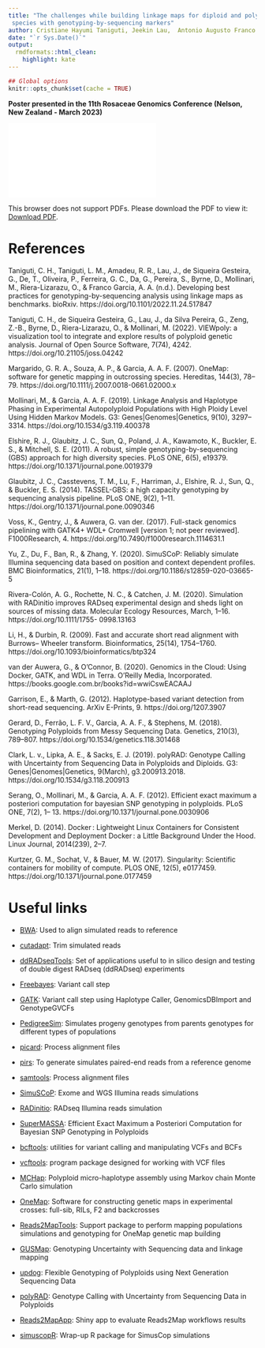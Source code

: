 ---
title: "The challenges while building linkage maps for diploid and polyploid
 species with genotyping-by-sequencing markers"
author: Cristiane Hayumi Taniguti, Jeekin Lau,  Antonio Augusto Franco Garcia, Marcelo Mollinari, David Byrne, Oscar Riera-Lizarazu
date: "`r Sys.Date()`"
output:
  rmdformats::html_clean:
    highlight: kate
---
```{r setup, include=FALSE}
## Global options
knitr::opts_chunk$set(cache = TRUE)
```

**Poster presented in the 11th Rosaceae Genomics Conference (Nelson, New Zealand - March 2023)**

<object data="RGC11_Taniguti_poster.pdf" type="application/pdf" width="700px" height="700px">
    <embed src="RGC11_Taniguti_poster.pdf">
        <p>This browser does not support PDFs. Please download the PDF to view it: <a href="RGC11_Taniguti_poster.pdf">Download PDF</a>.</p>
    </embed>
</object>

# References

Taniguti, C. H., Taniguti, L. M., Amadeu, R. R., Lau, J., de Siqueira Gesteira, G., De, T., Oliveira, P., Ferreira, G. C., Da, G., Pereira, S., Byrne, D., Mollinari, M., Riera-Lizarazu, O., &#38; Franco Garcia, A. A. (n.d.). Developing best practices for genotyping-by-sequencing analysis using linkage maps as benchmarks. bioRxiv. https://doi.org/10.1101/2022.11.24.517847

Taniguti, C. H., de Siqueira Gesteira, G., Lau, J., da Silva Pereira, G., Zeng, Z.-B., Byrne, D., Riera-Lizarazu, O., &#38; Mollinari, M. (2022). VIEWpoly: a visualization tool to integrate and explore results of polyploid genetic analysis. Journal of Open Source Software, 7(74), 4242. https://doi.org/10.21105/joss.04242

Margarido, G. R. A., Souza, A. P., & Garcia, A. A. F. (2007). OneMap: software for 
genetic mapping in outcrossing species. Hereditas, 144(3), 78–79. 
https://doi.org/10.1111/j.2007.0018-0661.02000.x

Mollinari, M., & Garcia, A. A. F. (2019). Linkage Analysis and Haplotype Phasing in 
Experimental Autopolyploid Populations with High Ploidy Level Using Hidden Markov 
Models. G3: Genes|Genomes|Genetics, 9(10), 3297–3314. 
https://doi.org/10.1534/g3.119.400378

Elshire, R. J., Glaubitz, J. C., Sun, Q., Poland, J. A., Kawamoto, K., Buckler, E. S., &#38; Mitchell, S. E. (2011). A robust, simple genotyping-by-sequencing (GBS) approach for high diversity species. PLoS ONE, 6(5), e19379. https://doi.org/10.1371/journal.pone.0019379

Glaubitz, J. C., Casstevens, T. M., Lu, F., Harriman, J., Elshire, R. J., Sun, Q., &#38; Buckler, E. S. (2014). TASSEL-GBS: a high capacity genotyping by sequencing analysis pipeline. PLoS ONE, 9(2), 1–11. https://doi.org/10.1371/journal.pone.0090346

Voss, K., Gentry, J., & Auwera, G. van der. (2017). Full-stack genomics pipelining with 
GATK4+ WDL+ Cromwell [version 1; not peer reviewed]. F1000Research, 4. 
https://doi.org/10.7490/f1000research.1114631.1

Yu, Z., Du, F., Ban, R., & Zhang, Y. (2020). SimuSCoP: Reliably simulate Illumina 
sequencing data based on position and context dependent profiles. BMC Bioinformatics, 
21(1), 1–18. https://doi.org/10.1186/s12859-020-03665-5

Rivera-Colón, A. G., Rochette, N. C., & Catchen, J. M. (2020). Simulation with 
RADinitio improves RADseq experimental design and sheds light on sources of missing 
data. Molecular Ecology Resources, March, 1–16. https://doi.org/10.1111/1755-
0998.13163

Li, H., & Durbin, R. (2009). Fast and accurate short read alignment with Burrows--
Wheeler transform. Bioinformatics, 25(14), 1754–1760. 
https://doi.org/10.1093/bioinformatics/btp324

van der Auwera, G., & O’Connor, B. (2020). Genomics in the Cloud: Using Docker, 
GATK, and WDL in Terra. O’Reilly Media, Incorporated. 
https://books.google.com.br/books?id=wwiCswEACAAJ

Garrison, E., & Marth, G. (2012). Haplotype-based variant detection from short-read 
sequencing. ArXiv E-Prints, 9. https://doi.org/1207.3907

Gerard, D., Ferrão, L. F. V., Garcia, A. A. F., & Stephens, M. (2018). Genotyping 
Polyploids from Messy Sequencing Data. Genetics, 210(3), 789–807. 
https://doi.org/10.1534/genetics.118.301468

Clark, L. v., Lipka, A. E., & Sacks, E. J. (2019). polyRAD: Genotype Calling with 
Uncertainty from Sequencing Data in Polyploids and Diploids. G3: 
Genes|Genomes|Genetics, 9(March), g3.200913.2018. 
https://doi.org/10.1534/g3.118.200913

Serang, O., Mollinari, M., & Garcia, A. A. F. (2012). Efficient exact maximum a 
posteriori computation for bayesian SNP genotyping in polyploids. PLoS ONE, 7(2), 1–
13. https://doi.org/10.1371/journal.pone.0030906

Merkel, D. (2014). Docker : Lightweight Linux Containers for Consistent Development 
and Deployment Docker : a Little Background Under the Hood. Linux Journal, 
2014(239), 2–7. 

Kurtzer, G. M., Sochat, V., & Bauer, M. W. (2017). Singularity: Scientific containers for 
mobility of compute. PLOS ONE, 12(5), e0177459. 
https://doi.org/10.1371/journal.pone.0177459

# Useful links

- [BWA](https://github.com/lh3/bwa): Used to align simulated reads to reference

- [cutadapt](https://github.com/marcelm/cutadapt): Trim simulated reads

- [ddRADseqTools](https://github.com/GGFHF/ddRADseqTools): Set of applications useful to in silico design and testing of double digest RADseq (ddRADseq) experiments

- [Freebayes](https://github.com/ekg/freebayes): Variant call step

- [GATK](https://github.com/broadinstitute/gatk): Variant call step using Haplotype Caller, GenomicsDBImport and GenotypeGVCFs

- [PedigreeSim](https://github.com/PBR/pedigreeSim?files=1): Simulates progeny genotypes from parents genotypes for different types of populations

- [picard](https://github.com/broadinstitute/picard): Process alignment files

- [pirs](https://github.com/galaxy001/pirs): To generate simulates paired-end reads from a reference genome

- [samtools](https://github.com/samtools/samtools): Process alignment files

- [SimuSCoP](https://github.com/qasimyu/simuscop): Exome and WGS Illumina reads simulations

- [RADinitio](http://catchenlab.life.illinois.edu/radinitio/): RADseq Illumina reads simulation

- [SuperMASSA](https://journals.plos.org/plosone/article?id=10.1371/journal.pone.0030906): Efficient Exact Maximum a Posteriori Computation for Bayesian SNP Genotyping in Polyploids

- [bcftools](https://github.com/samtools/bcftools): utilities for variant calling and manipulating VCFs and BCFs

- [vcftools](http://vcftools.sourceforge.net/): program package designed for working with VCF files

- [MCHap](https://github.com/PlantandFoodResearch/MCHap): Polyploid micro-haplotype assembly using Markov chain Monte Carlo simulation

- [OneMap](https://github.com/augusto-garcia/onemap): Software for constructing genetic maps in experimental crosses: full-sib, RILs, F2 and backcrosses

- [Reads2MapTools](https://github.com/Cristianetaniguti/Reads2MapTools): Support package to perform mapping populations simulations and genotyping for OneMap genetic map building

- [GUSMap](https://github.com/tpbilton/GUSMap): Genotyping Uncertainty with Sequencing data and linkage mapping

- [updog](https://github.com/dcgerard/updog): Flexible Genotyping of Polyploids using Next Generation Sequencing Data

- [polyRAD](https://github.com/lvclark/polyRAD): Genotype Calling with Uncertainty from Sequencing Data in Polyploids

- [Reads2MapApp](https://github.com/Cristianetaniguti/Reads2MapApp): Shiny app to evaluate Reads2Map workflows results

- [simuscopR](https://github.com/Cristianetaniguti/simuscopR): Wrap-up R package for SimusCop simulations
